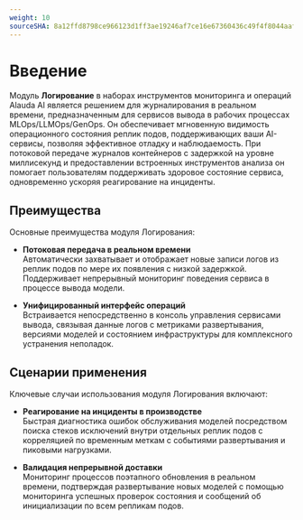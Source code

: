```yaml
---
weight: 10
sourceSHA: 8a12ffd8798ce966123d1ff3ae19246af7ce16e67360436c49f4f8044aafbc70
---
```


# Введение

Модуль **Логирование** в наборах инструментов мониторинга и операций Alauda AI является решением для журналирования в реальном времени, предназначенным для сервисов вывода в рабочих процессах MLOps/LLMOps/GenOps. Он обеспечивает мгновенную видимость операционного состояния реплик подов, поддерживающих ваши AI-сервисы, позволяя эффективное отладку и наблюдаемость. При потоковой передаче журналов контейнеров с задержкой на уровне миллисекунд и предоставлении встроенных инструментов анализа он помогает пользователям поддерживать здоровое состояние сервиса, одновременно ускоряя реагирование на инциденты.

## Преимущества

Основные преимущества модуля Логирования:

- **Потоковая передача в реальном времени**\
  Автоматически захватывает и отображает новые записи логов из реплик подов по мере их появления с низкой задержкой. Поддерживает непрерывный мониторинг поведения сервиса в процессе вывода модели.

- **Унифицированный интерфейс операций**\
  Встраивается непосредственно в консоль управления сервисами вывода, связывая данные логов с метриками развертывания, версиями моделей и состоянием инфраструктуры для комплексного устранения неполадок.

## Сценарии применения

Ключевые случаи использования модуля Логирования включают:

- **Реагирование на инциденты в производстве**\
  Быстрая диагностика ошибок обслуживания моделей посредством поиска стеков исключений внутри отдельных реплик подов с корреляцией по временным меткам с событиями развертывания и пиковыми нагрузками.

- **Валидация непрерывной доставки**\
  Мониторинг процессов поэтапного обновления в реальном времени, подтверждая развертывание новых моделей с помощью мониторинга успешных проверок состояния и сообщений об инициализации по всем репликам подов.
